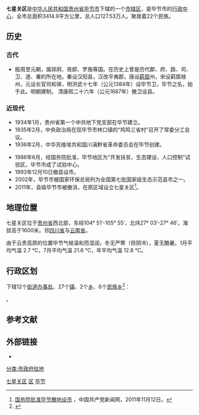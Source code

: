 {{Infobox China County
|Belong = [[贵州省|贵州省]][[毕节市|毕节市]]
}}

'''七星关区'''是[[中华人民共和国|中华人民共和国]][[贵州省|贵州省]][[毕节市|毕节市]]下辖的一个[[市辖区|市辖区]]，是毕节市的[[行政中心|行政中心]]，全市总面积3414.9平方公里，总人口127.53万人。聚居着22个民族。

==历史==
===古代===
*殷周至元朝，属牂牁、夜郎、罗施等国。在历史上曾是历代郡、府、路、司、卫、道、署的所在地。秦设汉阳县，汉改平夷郡，唐设[[羁縻|羁縻]]州，宋设羁縻禄州，元设长官司和驿，明洪武十七年（公元1384年）设毕节卫，毕节之名，始于此。明朝建制。 清康熙二十六年（公元1687年）撤卫设县。

===近现代===
*1934年1月，贵州省第一个中共地下党支部在毕节建立。
*1935年2月，中央政治局在现毕节市林口镇的“鸡鸣三省村”召开了常委分工会议。
*1936年2月，中华苏维埃共和国川滇黔省革命委员会在毕节创建。


*1986年6月，经国务院批准，毕节地区为"开发扶贫、生态建设、人口控制"试验区，毕节市成了试验中心。
*1993年12月10日撤县设市。
*2002年，毕节市被国家环保总局列为全国第七批国家级生态示范县市之一。
*2011年，县级毕节市被撤消，在原区域设立七星关区<ref>[http://cpc.people.com.cn/GB/64093/64387/16226005.html 国务院批准毕节撤地设市] {{Wayback|url=http://cpc.people.com.cn/GB/64093/64387/16226005.html |date=20160303205759 }}，中国共产党新闻网，2011年11月12日。</ref>。

== 地理位置 ==
七星关区位于[[贵州省|贵州省]]西北部，东经104° 51′-105° 55′，北纬27° 03′-27° 46′，海拔高于1600米。邻[[四川省|四川省]]与[[云南省|云南省]]。

由于云贵高原的位置毕节气候温和而湿润，冬无严寒（但阴冷），夏无酷暑。1月平均气温 2.7 ℃，7月平均气温 21.6 ℃，年平均气温 12.8 ℃。

== 行政区划 ==
{{PAGENAMEBASE}}下辖12个[[街道办事处|街道办事处]]、27个[[行政建制镇|镇]]、2个[[乡_(中华人民共和国)|乡]]、6个[[民族乡|民族乡]]<ref>{{PRC admin/ref sgc|52/05/02}}</ref>：

{{PRC admin/children|52/05/02}}。

== 参考文献 ==
{{Wikisource|民政部关于贵州省撤销毕节县设立毕节市的批复}}
{{reflist}}

== 外部链接 ==
* {{Official website|http://www.bjqixingguan.gov.cn/|name=毕节市七星关区人民政府}}

{{毕节市七星关区行政区划}}
{{毕节市行政区划}}
{{贵州行政区划}}

[[Category:七星关区|]]
[[Category:毕节区县|区]]
[[Category:贵州市辖区|毕节]]
[[分类:市政府驻地|分类:市政府驻地]]